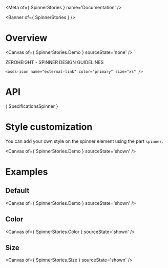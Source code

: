 
<Meta of={ SpinnerStories } name='Documentation' />

<Banner of={ SpinnerStories } />

# Overview

<Canvas of={ SpinnerStories.Demo } sourceState='none' />

<div>
  <osds-button color="primary" variant="ghost" href="https://zeroheight.com/6fc8a63f7/p/9017bb-spinner/b/40a887" target="_blank">
    ZEROHEIGHT - SPINNER DESIGN GUIDELINES  

    <osds-icon name="external-link" color="primary" size="xs" />
  </osds-button>
</div>

# API

<Markdown>{ SpecificationsSpinner }</Markdown>


# Style customization

You can add your own style on the spinner element using the part `spinner`.

<Canvas of={ SpinnerStories.Demo } sourceState='shown' />

# Examples
## Default

<Canvas of={ SpinnerStories.Demo } sourceState='shown' />

## Color

<Canvas of={ SpinnerStories.Color } sourceState='shown' />

## Size

<Canvas of={ SpinnerStories.Size } sourceState='shown' />
